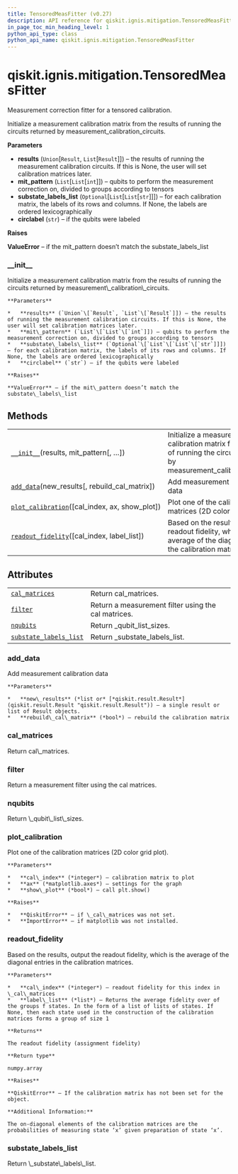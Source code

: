 ```yaml
---
title: TensoredMeasFitter (v0.27)
description: API reference for qiskit.ignis.mitigation.TensoredMeasFitter in qiskit v0.27
in_page_toc_min_heading_level: 1
python_api_type: class
python_api_name: qiskit.ignis.mitigation.TensoredMeasFitter
---
```


<span id="qiskit-ignis-mitigation-tensoredmeasfitter" />

# qiskit.ignis.mitigation.TensoredMeasFitter

<Class id="qiskit.ignis.mitigation.TensoredMeasFitter" isDedicatedPage={true} github="https://github.com/qiskit-community/qiskit-ignis/tree/stable/0.6/qiskit/ignis/mitigation/measurement/fitters.py" signature="TensoredMeasFitter(results, mit_pattern, substate_labels_list=None, circlabel='')" modifiers="class">
  Measurement correction fitter for a tensored calibration.

  Initialize a measurement calibration matrix from the results of running the circuits returned by measurement\_calibration\_circuits.

  **Parameters**

  *   **results** (`Union`\[`Result`, `List`\[`Result`]]) – the results of running the measurement calibration circuits. If this is None, the user will set calibration matrices later.
  *   **mit\_pattern** (`List`\[`List`\[`int`]]) – qubits to perform the measurement correction on, divided to groups according to tensors
  *   **substate\_labels\_list** (`Optional`\[`List`\[`List`\[`str`]]]) – for each calibration matrix, the labels of its rows and columns. If None, the labels are ordered lexicographically
  *   **circlabel** (`str`) – if the qubits were labeled

  **Raises**

  **ValueError** – if the mit\_pattern doesn’t match the substate\_labels\_list

  ### \_\_init\_\_

  <Function id="qiskit.ignis.mitigation.TensoredMeasFitter.__init__" signature="__init__(results, mit_pattern, substate_labels_list=None, circlabel='')">
    Initialize a measurement calibration matrix from the results of running the circuits returned by measurement\_calibration\_circuits.

    **Parameters**

    *   **results** (`Union`\[`Result`, `List`\[`Result`]]) – the results of running the measurement calibration circuits. If this is None, the user will set calibration matrices later.
    *   **mit\_pattern** (`List`\[`List`\[`int`]]) – qubits to perform the measurement correction on, divided to groups according to tensors
    *   **substate\_labels\_list** (`Optional`\[`List`\[`List`\[`str`]]]) – for each calibration matrix, the labels of its rows and columns. If None, the labels are ordered lexicographically
    *   **circlabel** (`str`) – if the qubits were labeled

    **Raises**

    **ValueError** – if the mit\_pattern doesn’t match the substate\_labels\_list
  </Function>

  ## Methods

  |                                                                                                                                                                                 |                                                                                                                                      |
  | ------------------------------------------------------------------------------------------------------------------------------------------------------------------------------- | ------------------------------------------------------------------------------------------------------------------------------------ |
  | [`__init__`](#qiskit.ignis.mitigation.TensoredMeasFitter.__init__ "qiskit.ignis.mitigation.TensoredMeasFitter.__init__")(results, mit\_pattern\[, …])                           | Initialize a measurement calibration matrix from the results of running the circuits returned by measurement\_calibration\_circuits. |
  | [`add_data`](#qiskit.ignis.mitigation.TensoredMeasFitter.add_data "qiskit.ignis.mitigation.TensoredMeasFitter.add_data")(new\_results\[, rebuild\_cal\_matrix])                 | Add measurement calibration data                                                                                                     |
  | [`plot_calibration`](#qiskit.ignis.mitigation.TensoredMeasFitter.plot_calibration "qiskit.ignis.mitigation.TensoredMeasFitter.plot_calibration")(\[cal\_index, ax, show\_plot]) | Plot one of the calibration matrices (2D color grid plot).                                                                           |
  | [`readout_fidelity`](#qiskit.ignis.mitigation.TensoredMeasFitter.readout_fidelity "qiskit.ignis.mitigation.TensoredMeasFitter.readout_fidelity")(\[cal\_index, label\_list])    | Based on the results, output the readout fidelity, which is the average of the diagonal entries in the calibration matrices.         |

  ## Attributes

  |                                                                                                                                                              |                                                     |
  | ------------------------------------------------------------------------------------------------------------------------------------------------------------ | --------------------------------------------------- |
  | [`cal_matrices`](#qiskit.ignis.mitigation.TensoredMeasFitter.cal_matrices "qiskit.ignis.mitigation.TensoredMeasFitter.cal_matrices")                         | Return cal\_matrices.                               |
  | [`filter`](#qiskit.ignis.mitigation.TensoredMeasFitter.filter "qiskit.ignis.mitigation.TensoredMeasFitter.filter")                                           | Return a measurement filter using the cal matrices. |
  | [`nqubits`](#qiskit.ignis.mitigation.TensoredMeasFitter.nqubits "qiskit.ignis.mitigation.TensoredMeasFitter.nqubits")                                        | Return \_qubit\_list\_sizes.                        |
  | [`substate_labels_list`](#qiskit.ignis.mitigation.TensoredMeasFitter.substate_labels_list "qiskit.ignis.mitigation.TensoredMeasFitter.substate_labels_list") | Return \_substate\_labels\_list.                    |

  ### add\_data

  <Function id="qiskit.ignis.mitigation.TensoredMeasFitter.add_data" signature="add_data(new_results, rebuild_cal_matrix=True)">
    Add measurement calibration data

    **Parameters**

    *   **new\_results** (*list or* [*qiskit.result.Result*](qiskit.result.Result "qiskit.result.Result")) – a single result or list of Result objects.
    *   **rebuild\_cal\_matrix** (*bool*) – rebuild the calibration matrix
  </Function>

  ### cal\_matrices

  <Attribute id="qiskit.ignis.mitigation.TensoredMeasFitter.cal_matrices">
    Return cal\_matrices.
  </Attribute>

  ### filter

  <Attribute id="qiskit.ignis.mitigation.TensoredMeasFitter.filter">
    Return a measurement filter using the cal matrices.
  </Attribute>

  ### nqubits

  <Attribute id="qiskit.ignis.mitigation.TensoredMeasFitter.nqubits">
    Return \_qubit\_list\_sizes.
  </Attribute>

  ### plot\_calibration

  <Function id="qiskit.ignis.mitigation.TensoredMeasFitter.plot_calibration" signature="plot_calibration(cal_index=0, ax=None, show_plot=True)">
    Plot one of the calibration matrices (2D color grid plot).

    **Parameters**

    *   **cal\_index** (*integer*) – calibration matrix to plot
    *   **ax** (*matplotlib.axes*) – settings for the graph
    *   **show\_plot** (*bool*) – call plt.show()

    **Raises**

    *   **QiskitError** – if \_cal\_matrices was not set.
    *   **ImportError** – if matplotlib was not installed.
  </Function>

  ### readout\_fidelity

  <Function id="qiskit.ignis.mitigation.TensoredMeasFitter.readout_fidelity" signature="readout_fidelity(cal_index=0, label_list=None)">
    Based on the results, output the readout fidelity, which is the average of the diagonal entries in the calibration matrices.

    **Parameters**

    *   **cal\_index** (*integer*) – readout fidelity for this index in \_cal\_matrices
    *   **label\_list** (*list*) – Returns the average fidelity over of the groups f states. In the form of a list of lists of states. If None, then each state used in the construction of the calibration matrices forms a group of size 1

    **Returns**

    The readout fidelity (assignment fidelity)

    **Return type**

    numpy.array

    **Raises**

    **QiskitError** – If the calibration matrix has not been set for the object.

    **Additional Information:**

    The on-diagonal elements of the calibration matrices are the probabilities of measuring state ‘x’ given preparation of state ‘x’.
  </Function>

  ### substate\_labels\_list

  <Attribute id="qiskit.ignis.mitigation.TensoredMeasFitter.substate_labels_list">
    Return \_substate\_labels\_list.
  </Attribute>
</Class>

